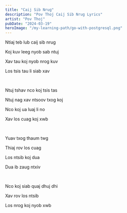 ```yaml
---
title: "Caij Sib Nrug"
description: "Pov Thoj Caij Sib Nrug Lyrics"
artist: "Pov Thoj"
pubDate: "2024-03-19"
heroImage: "/my-learning-path/go-with-postgresql.png"
---
```


Ntiaj teb lub caij sib nrug

Koj kuv leeg nyob sab ntuj

Xav tau koj nyob nrog kuv

Los tsis tau li siab xav

<br />

Ntuj tshav nco koj tsis tas

Ntuj nag xav ntsoov txog koj

Nco koj ua luaj li no

Xav los cuag koj xwb

<br />

Yuav txog thaum twg

Thiaj rov los cuag

Los ntsib koj dua

Dua ib zaug ntxiv

<br />

Nco koj siab quaj dhuj dhi

Xav rov los ntsib

Los nrog koj nyob xwb

